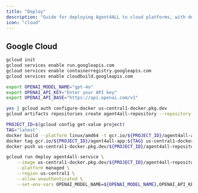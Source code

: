```yaml
---
title: "Deploy"
description: "Guide for deploying Agent4ALL to cloud platforms, with detailed instructions for Google Cloud deployment"
icon: "cloud"
---
```


## Google Cloud

```bash
gcloud init
gcloud services enable run.googleapis.com
gcloud services enable containerregistry.googleapis.com
gcloud services enable cloudbuild.googleapis.com

export OPENAI_MODEL_NAME="gpt-4o"
export OPENAI_API_KEY="Enter your API key"
export OPENAI_API_BASE="https://api.openai.com/v1"

yes | gcloud auth configure-docker us-central1-docker.pkg.dev 
gcloud artifacts repositories create agent4all-repository --repository-format=docker --location=us-central1

PROJECT_ID=$(gcloud config get-value project)
TAG="latest"
docker build --platform linux/amd64 -t gcr.io/${PROJECT_ID}/agent4all-app:${TAG} .
docker tag gcr.io/${PROJECT_ID}/agent4all-app:${TAG} us-central1-docker.pkg.dev/${PROJECT_ID}/agent4all-repository/agent4all-app:${TAG}
docker push us-central1-docker.pkg.dev/${PROJECT_ID}/agent4all-repository/agent4all-app:${TAG}

gcloud run deploy agent4all-service \
    --image us-central1-docker.pkg.dev/${PROJECT_ID}/agent4all-repository/agent4all-app:${TAG} \
    --platform managed \
    --region us-central1 \
    --allow-unauthenticated \
    --set-env-vars OPENAI_MODEL_NAME=${OPENAI_MODEL_NAME},OPENAI_API_KEY=${OPENAI_API_KEY},OPENAI_API_BASE=${OPENAI_API_BASE}
```

